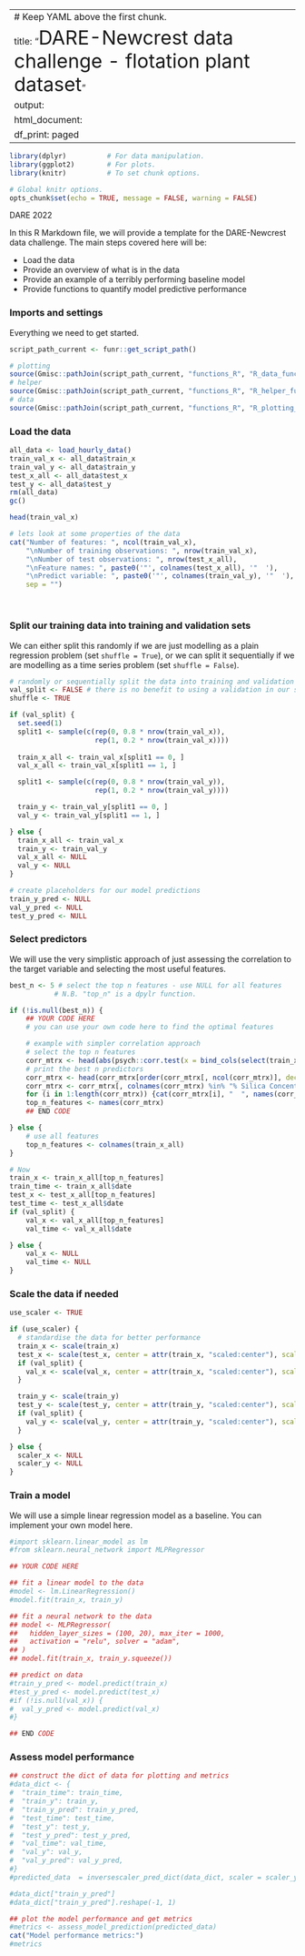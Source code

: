
---
# Keep YAML above the first chunk.
title: "<span style='font-size: 34px'>DARE-Newcrest data challenge - flotation plant dataset</span>"
output:
  html_document:
    df_print: paged
---

```r

library(dplyr)          # For data manipulation.
library(ggplot2)        # For plots.
library(knitr)          # To set chunk options.

# Global knitr options.
opts_chunk$set(echo = TRUE, message = FALSE, warning = FALSE)

```

DARE 2022

In this R Markdown file, we will provide a template for the DARE-Newcrest data challenge. The main steps covered here will be:

- Load the data
- Provide an overview of what is in the data
- Provide an example of a terribly performing baseline model
- Provide functions to quantify model predictive performance

### Imports and settings
Everything we need to get started.

```r

script_path_current <- funr::get_script_path()

# plotting
source(Gmisc::pathJoin(script_path_current, "functions_R", "R_data_functions.R"), local = knitr::knit_global())
# helper
source(Gmisc::pathJoin(script_path_current, "functions_R", "R_helper_functions.R"), local = knitr::knit_global())
# data
source(Gmisc::pathJoin(script_path_current, "functions_R", "R_plotting_functions.R"), local = knitr::knit_global())

```

### Load the data

```r

all_data <- load_hourly_data()
train_val_x <- all_data$train_x
train_val_y <- all_data$train_y
test_x_all <- all_data$test_x
test_y <- all_data$test_y
rm(all_data)
gc()

head(train_val_x)

```

```r

# lets look at some properties of the data 
cat("Number of features: ", ncol(train_val_x),
    "\nNumber of training observations: ", nrow(train_val_x),
    "\nNumber of test observations: ", nrow(test_x_all),
    "\nFeature names: ", paste0('"', colnames(test_x_all), '"  '),
    "\nPredict variable: ", paste0('"', colnames(train_val_y), '"  '),
    sep = "")

```
\

### Split our training data into training and validation sets

We can either split this randomly if we are just modelling as a plain regression problem (set `shuffle = True`), or we can split it sequentially if we are modelling as a time series problem (set `shuffle = False`).

```r

# randomly or sequentially split the data into training and validation sets
val_split <- FALSE # there is no benefit to using a validation in our simple linear model
shuffle <- TRUE

if (val_split) {
  set.seed(1)
  split1 <- sample(c(rep(0, 0.8 * nrow(train_val_x)),
                     rep(1, 0.2 * nrow(train_val_x))))
  
  train_x_all <- train_val_x[split1 == 0, ]
  val_x_all <- train_val_x[split1 == 1, ]

  split1 <- sample(c(rep(0, 0.8 * nrow(train_val_y)),
                     rep(1, 0.2 * nrow(train_val_y))))

  train_y <- train_val_y[split1 == 0, ]
  val_y <- train_val_y[split1 == 1, ]

} else {
  train_x_all <- train_val_x
  train_y <- train_val_y
  val_x_all <- NULL
  val_y <- NULL
}

# create placeholders for our model predictions
train_y_pred <- NULL
val_y_pred <- NULL
test_y_pred <- NULL

```

### Select predictors

We will use the very simplistic approach of just assessing the correlation to the target variable and selecting the most useful features.

```r

best_n <- 5 # select the top n features - use NULL for all features
           # N.B. "top_n" is a dpylr function.

if (!is.null(best_n)) {
    ## YOUR CODE HERE
    # you can use your own code here to find the optimal features

    # example with simpler correlation approach
    # select the top n features
    corr_mtrx <- head(abs(psych::corr.test(x = bind_cols(select(train_x_all, -1), train_y))$r), -1)
    # print the best n predictors
    corr_mtrx <- head(corr_mtrx[order(corr_mtrx[, ncol(corr_mtrx)], decreasing = TRUE), ], best_n)
    corr_mtrx <- corr_mtrx[, colnames(corr_mtrx) %in% "% Silica Concentrate"]
    for (i in 1:length(corr_mtrx)) {cat(corr_mtrx[i], "  ", names(corr_mtrx)[i], "\n", sep = "")}
    top_n_features <- names(corr_mtrx)
    ## END CODE

} else {
    # use all features
    top_n_features <- colnames(train_x_all)
}

# Now
train_x <- train_x_all[top_n_features]
train_time <- train_x_all$date
test_x <- test_x_all[top_n_features]
test_time <- test_x_all$date
if (val_split) {
    val_x <- val_x_all[top_n_features]
    val_time <- val_x_all$date

} else {
    val_x <- NULL
    val_time <- NULL
}

```

### Scale the data if needed

```r

use_scaler <- TRUE

if (use_scaler) {
  # standardise the data for better performance
  train_x <- scale(train_x)
  test_x <- scale(test_x, center = attr(train_x, "scaled:center"), scale = attr(train_x, "scaled:scale"))
  if (val_split) {
    val_x <- scale(val_x, center = attr(train_x, "scaled:center"), scale = attr(train_x, "scaled:scale"))
  }

  train_y <- scale(train_y)
  test_y <- scale(test_y, center = attr(train_y, "scaled:center"), scale = attr(train_y, "scaled:scale"))
  if (val_split) {
    val_y <- scale(val_y, center = attr(train_y, "scaled:center"), scale = attr(train_y, "scaled:scale"))
  }

} else {
  scaler_x <- NULL
  scaler_y <- NULL
}

```

### Train a model
We will use a simple linear regression model as a baseline. You can implement your own model here.

```r

#import sklearn.linear_model as lm
#from sklearn.neural_network import MLPRegressor

## YOUR CODE HERE

## fit a linear model to the data
#model <- lm.LinearRegression()
#model.fit(train_x, train_y)

## fit a neural network to the data
## model <- MLPRegressor(
##   hidden_layer_sizes = (100, 20), max_iter = 1000,
##   activation = "relu", solver = "adam",
## )
## model.fit(train_x, train_y.squeeze())

## predict on data
#train_y_pred <- model.predict(train_x)
#test_y_pred <- model.predict(test_x)
#if (!is.null(val_x)) {
#  val_y_pred <- model.predict(val_x)
#}

## END CODE
```

### Assess model performance

```r

## construct the dict of data for plotting and metrics
#data_dict <- {
#  "train_time": train_time,
#  "train_y": train_y,
#  "train_y_pred": train_y_pred,
#  "test_time": test_time,
#  "test_y": test_y,
#  "test_y_pred": test_y_pred,
#  "val_time": val_time,
#  "val_y": val_y,
#  "val_y_pred": val_y_pred,
#}
#predicted_data  = inversescaler_pred_dict(data_dict, scaler = scaler_y)

#data_dict["train_y_pred"]
#data_dict["train_y_pred"].reshape(-1, 1)

```

```r

## plot the model performance and get metrics
#metrics <- assess_model_prediction(predicted_data)
cat("Model performance metrics:")
#metrics

```

\

